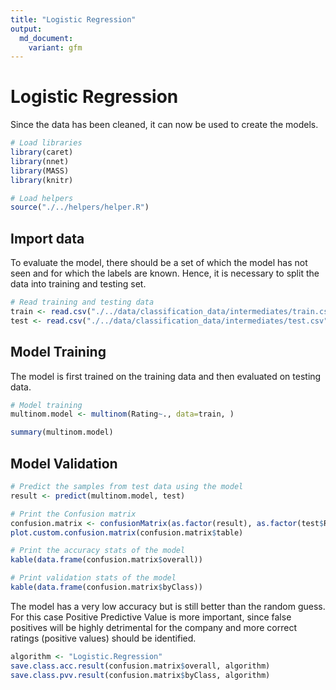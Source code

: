 ```yaml
---
title: "Logistic Regression"
output:
  md_document:
    variant: gfm
---
```


# Logistic Regression

Since the data has been cleaned, it can now be used to create the models.

```r
# Load libraries
library(caret)
library(nnet)
library(MASS)
library(knitr)

# Load helpers
source("./../helpers/helper.R")
```

## Import data

To evaluate the model, there should be a set of which the model has not seen and for which the labels are known. Hence, it is necessary to split the data into training and testing set.

```r
# Read training and testing data
train <- read.csv("./../data/classification_data/intermediates/train.csv")
test <- read.csv("./../data/classification_data/intermediates/test.csv")
```

## Model Training

The model is first trained on the training data and then evaluated on testing data.

```r
# Model training
multinom.model <- multinom(Rating~., data=train, )
```

```r
summary(multinom.model)
```

## Model Validation

```r
# Predict the samples from test data using the model
result <- predict(multinom.model, test)

# Print the Confusion matrix
confusion.matrix <- confusionMatrix(as.factor(result), as.factor(test$Rating))
plot.custom.confusion.matrix(confusion.matrix$table)
```

```r
# Print the accuracy stats of the model
kable(data.frame(confusion.matrix$overall))
```

```r
# Print validation stats of the model
kable(data.frame(confusion.matrix$byClass))
```

The model has a very low accuracy but is still better than the random guess. For this case Positive Predictive Value is more important, since false positives will be highly detrimental for the company and more correct ratings (positive values) should be identified.

```r
algorithm <- "Logistic.Regression"
save.class.acc.result(confusion.matrix$overall, algorithm)
save.class.pvv.result(confusion.matrix$byClass, algorithm)
```
